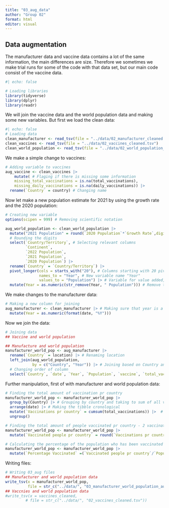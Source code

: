 ```yaml
---
title: "03_aug_data"
author: "Group 02"
format: html
editor: visual
---
```


## Data augmentation

The manufacturer data and vaccine data contains a lot of the same information, the main differences are size. Therefore we sometimes we make trial runs for some of the code with that data set, but our main code consist of the vaccine data.

```r
#| echo: false

# Loading libraries
library(tidyverse)
library(dplyr)
library(readr)
```

We will join the vaccine data and the world population data and making some new variables. But first we load the clean data:

```r
#| echo: false
# Loading data
clean_manufacturer <- read_tsv(file = "../data/02_manufacturer_cleaned.tsv")
clean_vaccines <- read_tsv(file = "../data/02_vaccines_cleaned.tsv")
clean_world_population <- read_tsv(file = "../data/02_world_population_cleaned.tsv")
```

We make a simple change to vaccines:

```r
# Adding variable to vaccines
aug_vaccine <- clean_vaccines |> 
    mutate( # Flaging if there is missing some information
    missing_total_vaccinations = is.na(total_vaccinations),
    missing_daily_vaccinations = is.na(daily_vaccinations)) |> 
  rename(`Country` = country) # Changing name
```

Now let make a new population estimate for 2021 by using the growth rate and the 2020 population:

```r
# Creating new variable 
options(scipen = 999) # Removing scientific notation

aug_world_population <- clean_world_population |> 
  mutate("2021 Population" = round(`2020 Population`*`Growth Rate`,digits = 0)) |> 
  # Rounding the digits 
  select(`Country/Territory`, # Selecting relevant columns
         `Continent`,
         `2022 Population`,
         `2021 Population`, 
         `2020 Population`) |> 
  rename(`Country` = `Country/Territory`) |> 
  pivot_longer(cols = starts_with("20"), # Columns starting with 20 pivot longer
               names_to = "Year", # New variable name "Year"
               values_to = "Population") |> # Variable for value added, named "Population"
  mutate(Year = as.numeric(str_remove(Year, " Population"))) # Remove the word "Population"

```

We make changes to the manufacturer data:

```r
# Making a new column for joining
aug_manufacturer <- clean_manufacturer |> # Making sure that year is a column that matches the date
  mutate(Year = as.numeric(format(date, "%Y")))
```

Now we join the data:

```r
# Joining data
## Vaccine and world population

## Manufacture and world population
manufacturer_world_pop <- aug_manufacturer |> 
  rename(`Country` = location) |> # Renaming location
  left_join(aug_world_population,
            by = c("Country", "Year")) |> # Joining based on Country and Year
  # Changing order of column
  select(`Country`, `date`, `Year`, `Population`, `vaccine`, `total_vaccinations`) 
```

Further manipulation, first of with manufacturer and world population data:

```r
# Finding the total amount of vaccination pr country
manufacturer_world_pop <- manufacturer_world_pop |> 
  group_by(Country) |> # Grouping by country and taking to sum of all vaccinations
  arrange(date) |> # Making the tibble cronological 
  mutate(`Vaccinations pr country` = cumsum(total_vaccinations)) |>  # Cumulative sum
  ungroup()

# Finding the total amount of people vaccinated pr country - 2 vaccination pr person
manufacturer_world_pop <- manufacturer_world_pop |>
  mutate(`Vaccinated people pr country` = round(`Vaccinations pr country`/2,0))

# Calculating the percentage of the population who has been vaccinated
manufacturer_world_pop <- manufacturer_world_pop |> 
  mutate(`Percentage Vaccinated` =(`Vaccinated people pr country`/`Population`)*100)
```

Writing files:

```r
# Writing 03_aug files
## Manufacturer and world population data
write_tsv(x = manufacturer_world_pop,
          file = str_c("../data/", "03_manufacturer_world_population_aug.tsv"))
## Vaccnies and world population data
#write_tsv(x = vaccines_cleaned,
         # file = str_c("../data/", "02_vaccines_cleaned.tsv"))
```
